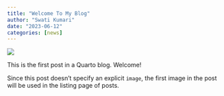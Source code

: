 ```yaml
---
title: "Welcome To My Blog"
author: "Swati Kumari"
date: "2023-06-12"
categories: [news]
---
```


![](/posts/5th_week_wrap_up/images/feat-30.jpg)

This is the first post in a Quarto blog. Welcome!

Since this post doesn't specify an explicit `image`, the first image in the post will be used in the listing page of posts.
